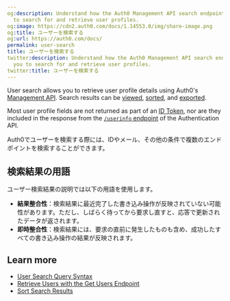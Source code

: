 ```yaml
---
og:description: Understand how the Auth0 Management API search endpoints allow you
  to search for and retrieve user profiles.
og:image: https://cdn2.auth0.com/docs/1.14553.0/img/share-image.png
og:title: ユーザーを検索する
og:url: https://auth0.com/docs/
permalink: user-search
title: ユーザーを検索する
twitter:description: Understand how the Auth0 Management API search endpoints allow
  you to search for and retrieve user profiles.
twitter:title: ユーザーを検索する
---
```


User search allows you to retrieve user profile details using Auth0's [Management API](https://auth0.com/docs/api/management/v2). Search results can be [viewed](/docs/manage-users/user-search/view-search-results-by-page), [sorted](/docs/manage-users/user-search/sort-search-results), and [exported](/docs/manage-users/user-migration/bulk-user-exports).

Most user profile fields are not returned as part of an [ID Token](/docs/secure/tokens/id-tokens), nor are they included in the response from the [`/userinfo` endpoint](https://auth0.com/docs/api/authentication#get-user-info) of the Authentication API.

Auth0でユーザーを検索する際には、IDやメール、その他の条件で複数のエンドポイントを検索することができます。

## 検索結果の用語

ユーザー検索結果の説明では以下の用語を使用します。

* **結果整合性**：検索結果に最近完了した書き込み操作が反映されていない可能性があります。ただし、しばらく待ってから要求し直すと、応答で更新されたデータが返されます。
* **即時整合性**：検索結果には、要求の直前に発生したものも含め、成功したすべての書き込み操作の結果が反映されます。

## Learn more

* [User Search Query Syntax](/docs/manage-users/user-search/user-search-query-syntax)
* [Retrieve Users with the Get Users Endpoint](/docs/manage-users/user-search/retrieve-users-with-get-users-endpoint)
* [Sort Search Results](/docs/manage-users/user-search/sort-search-results)